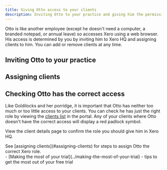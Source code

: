 ```yaml
---
title: Giving Otto access to your clients
description: Inviting Otto to your practice and giving him the permissions he needs
---
```



Otto is like another employee (except he doesn't need a computer, a branded notepad, or annual leave) so accesses Xero using a web browser. His access is determined by you by inviting him to Xero HQ and assigning clients to him. You can add or remove clients at any time.

## Inviting Otto to your practice
<GuideJar id="9d396a45-46c6-44a7-b93e-c4a0e2ae6d62"></GuideJar>

## Assigning clients
<GuideJar id="ECnEMKiMsQW8ob30kF4I"></GuideJar>

## Checking Otto has the correct access
Like Goldilocks and her porridge, it is important that Otto has neither too much or too little access to your clients. You can check he has just the right role by viewing the [clients list](https://portal.withotto.app/clients/) in the portal. Any of your clients where Otto doesn't have the correct access will display a red padlock symbol.

<ClickableImage src={clientListImage}
                alt="Client list showing clients where Otto does not have the correct access"/>

View the client details page to confirm the role you should give him in Xero HQ.

<ClickableImage src={clientDetailImage}
                alt="Client details with a message that Otto does not have the correct access"/>

<Aside>
    See [assigning clients](#assigning-clients) for steps to assign Otto the correct Xero role.
</Aside>

<Aside type="tip" title="Related pages">
    - [Making the most of your trial](../making-the-most-of-your-trial) - tips to get the most out of your free trial
</Aside>
